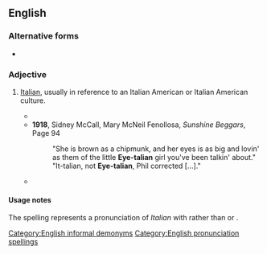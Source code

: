 ==English==

===Alternative forms===
* {{l|en|I-talian}}

===Adjective===
{{en-adj|-}}

# {{lb|en|chiefly|US|slang|pronunciation spelling|derogatory}} [[Italian]], usually in reference to an Italian American or Italian American culture.
#* {{quote-text|lang=en|year=1848|author=Thomas Chandler Haliburton|title=Judge Haliburton's Yankee Stories|page=175|passage=No, sir, lose your colonies, and you'd have '''''Eye''-talian''' cities without their climate, '''''Eye''-talian''' lazaroni without their light hearts to sing over their poverty, (for the English can't sing a bit better nor bull frogs,) and worse than '''''Eye''-talian''' eruptions and volcanoes in politics, without the grandeur and sublimity of those in natur'.}}
#* '''1918''', Sidney McCall, Mary McNeil Fenollosa, ''Sunshine Beggars'', Page 94
#*: "She is brown as a chipmunk, and her eyes is as big and lovin' as them of the little '''Eye-talian''' girl you've been talkin' about." "It-talian, not '''Eye-talian''', Phil corrected […]."
#* {{quote-text|lang=en|year=1995|author=Thomas Pynchon|title=Gravity's Rainbow|page=642|passage=“Hey, Pensiero, ya know whut a '''Eye-talian''' submarine sounds like, on dat new sonar?"}}

====Usage notes====
The spelling represents a pronunciation of ''Italian'' with {{IPAchar|/aɪ/|lang=en}} rather than {{IPAchar|/ɪ/|lang=en}} or {{IPAchar|/ə/|lang=en}}.

[[Category:English informal demonyms]]
[[Category:English pronunciation spellings]]